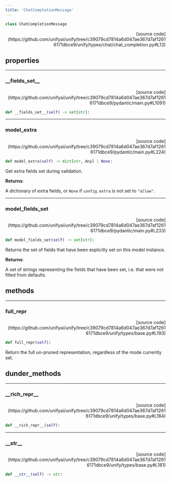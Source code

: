 ```yaml
---
title: 'ChatCompletionMessage'
---
```


```python
class ChatCompletionMessage
```

<p align="right">[source code](https://github.com/unifyai/unify/tree/c39079cd7814a6d047ae367d7af12616171dbce9/unify/types/chat/chat_completion.py#L13)</p>



## properties

---

### \_\_fields\_set\_\_

<p align="right">[source code](https://github.com/unifyai/unify/tree/c39079cd7814a6d047ae367d7af12616171dbce9/pydantic/main.py#L1091)</p>

```python
def __fields_set__(self) -> set[str]:
```



---

### model\_extra

<p align="right">[source code](https://github.com/unifyai/unify/tree/c39079cd7814a6d047ae367d7af12616171dbce9/pydantic/main.py#L224)</p>

```python
def model_extra(self) -> dict[str, Any] | None:
```

Get extra fields set during validation.

**Returns**:

A dictionary of extra fields, or `None` if `config.extra` is not set to `"allow"`.

---

### model\_fields\_set

<p align="right">[source code](https://github.com/unifyai/unify/tree/c39079cd7814a6d047ae367d7af12616171dbce9/pydantic/main.py#L233)</p>

```python
def model_fields_set(self) -> set[str]:
```

Returns the set of fields that have been explicitly set on this model instance.

**Returns**:

A set of strings representing the fields that have been set,
i.e. that were not filled from defaults.

## methods

---

### full\_repr

<p align="right">[source code](https://github.com/unifyai/unify/tree/c39079cd7814a6d047ae367d7af12616171dbce9/unify/types/base.py#L193)</p>

```python
def full_repr(self):
```

Return the full un-pruned representation, regardless of the mode currently set.

## dunder_methods

---

### \_\_rich\_repr\_\_

<p align="right">[source code](https://github.com/unifyai/unify/tree/c39079cd7814a6d047ae367d7af12616171dbce9/unify/types/base.py#L184)</p>

```python
def __rich_repr__(self):
```



---

### \_\_str\_\_

<p align="right">[source code](https://github.com/unifyai/unify/tree/c39079cd7814a6d047ae367d7af12616171dbce9/unify/types/base.py#L181)</p>

```python
def __str__(self) -> str:
```


